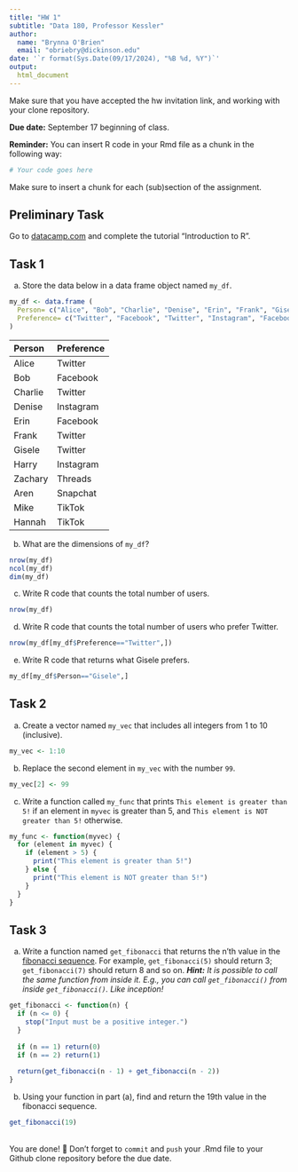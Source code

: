 ```yaml
---
title: "HW 1"
subtitle: "Data 180, Professor Kessler"
author: 
  name: "Brynna O'Brien"
  email: "obriebry@dickinson.edu"
date: '`r format(Sys.Date(09/17/2024), "%B %d, %Y")`'
output: 
  html_document
---
```

Make sure that you have accepted the hw invitation link, and working with your clone repository.

**Due date:** September 17 beginning of class.

**Reminder:** You can insert R code in your Rmd file as a chunk in the following way:
```r
# Your code goes here
```
Make sure to insert a chunk for each (sub)section of the assignment.

## Preliminary Task
Go to [datacamp.com](https://datacamp.com) and complete the tutorial "Introduction to R".


## Task 1
a) Store the data below in a data frame object named `my_df`.
```r
my_df <- data.frame (
  Person= c("Alice", "Bob", "Charlie", "Denise", "Erin", "Frank", "Gisele", "Harry", "Zachary", "Aren", "Mike", "Hannah"),
  Preference= c("Twitter", "Facebook", "Twitter", "Instagram", "Facebook", "Twitter", "Twitter", "Instagram", "Threads", "Snapchat", "TikTok", "TikTok")
)
```
|Person | Preference|
|:------|:----------|
|Alice | Twitter |
| Bob | Facebook |
| Charlie | Twitter |
| Denise | Instagram |
| Erin | Facebook |
| Frank | Twitter |
| Gisele | Twitter |
| Harry | Instagram |
| Zachary | Threads |
| Aren | Snapchat |
| Mike | TikTok |
| Hannah | TikTok |

b) What are the dimensions of `my_df`?
```r
nrow(my_df)
ncol(my_df)
dim(my_df)
```
c) Write R code that counts the total number of users.
```r
nrow(my_df)
```
d) Write R code that counts the total number of users who prefer Twitter.
```r
nrow(my_df[my_df$Preference=="Twitter",])
```
e) Write R code that returns what Gisele prefers.
```r
my_df[my_df$Person=="Gisele",]
```
## Task 2
a) Create a vector named `my_vec` that includes all integers from 1 to 10 (inclusive).
```r
my_vec <- 1:10
```
b) Replace the second element in `my_vec` with the number `99`.
```r
my_vec[2] <- 99
```
c) Write a function called `my_func` that prints `This element is greater than 5!` if an element in `myvec` is greater than 5, and `This element is NOT greater than 5!` otherwise.
```r
my_func <- function(myvec) {
  for (element in myvec) {
    if (element > 5) {
      print("This element is greater than 5!")
    } else {
      print("This element is NOT greater than 5!")
    }
  }
}
```
## Task 3
a. Write a function named `get_fibonacci` that returns the n'th value in the [fibonacci sequence](https://www.mathsisfun.com/numbers/fibonacci-sequence.html). For example, `get_fibonacci(5)` should return 3; `get_fibonacci(7)` should return 8 and so on. ***Hint:** It is possible to call the same function from inside it. E.g., you can call `get_fibonacci()` from inside `get_fibonacci()`. Like inception!*
```r
get_fibonacci <- function(n) {
  if (n <= 0) {
    stop("Input must be a positive integer.")
  }
  
  if (n == 1) return(0)
  if (n == 2) return(1)
  
  return(get_fibonacci(n - 1) + get_fibonacci(n - 2))
}
```
b. Using your function in part (a), find and return the 19th value in the fibonacci sequence.
```r
get_fibonacci(19)
```

<br>
You are done! 🏁 Don't forget to `commit` and `push` your .Rmd file to your Github clone repository before the due date.
<br>

